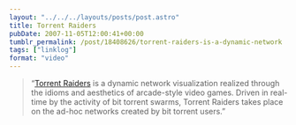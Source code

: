 ```yaml
---
layout: "../../../layouts/posts/post.astro"
title: Torrent Raiders
pubDate: 2007-11-05T12:00:41+00:00
tumblr_permalink: /post/18408626/torrent-raiders-is-a-dynamic-network
tags: ["linklog"]
format: "video"
---
```



<YouTube id="https://www.youtube.com/watch?v=0Jml_xU-STo" />

> &ldquo;[Torrent Raiders][1] is a dynamic network visualization realized through the idioms and aesthetics of arcade-style video games. Driven in real-time by the activity of bit torrent swarms, Torrent Raiders takes place on the ad-hoc networks created by bit torrent users.&rdquo;

[1]: https://rhizome.org/art/artbase/artwork/torrent-raiders/

